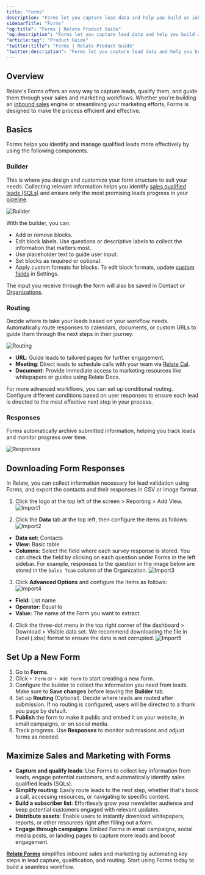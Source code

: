 ```yaml
---
title: "Forms"
description: "Forms let you capture lead data and help you build an inbound sales engine that turns leads into results."
sidebarTitle: "Forms"
"og:title": "Forms | Relate Product Guide"
"og:description": "Forms let you capture lead data and help you build an inbound sales engine that turns leads into results."
"article:tag": "Product Guide"
"twitter:title": "Forms | Relate Product Guide"
"twitter:description": "Forms let you capture lead data and help you build an inbound sales engine that turns leads into results."
---
```



## Overview

Relate's Forms offers an easy way to capture leads, qualify them, and guide them through your sales and marketing workflows. Whether you're building an [inbound sales](https://www.relate.so/docs/wiki/Inbound-Sales) engine or streamlining your marketing efforts, Forms is designed to make the process efficient and effective.

## Basics

Forms helps you identify and manage qualified leads more effectively by using the following components.

### Builder

This is where you design and customize your form structure to suit your needs. Collecting relevant information helps you identify [sales qualified leads (SQLs)](https://www.relate.so/docs/wiki/sql#sales-qualified-lead-sql) and ensure only the most promising leads progress in your [pipeline](https://www.relate.so/docs/features/pipelines). 

![Builder](/images/features/forms1.png)

With the builder, you can:

- Add or remove blocks.
- Edit block labels. Use questions or descriptive labels to collect the information that matters most.
- Use placeholder text to guide user input.
- Set blocks as required or optional.
- Apply custom formats for blocks. To edit block formats, update [custom fields](https://www.relate.so/docs/features/custom-fields) in Settings.

<Note> The input you receive through the form will also be saved in Contact or [Organizations](https://www.relate.so/docs/features/organizations).</Note>


### Routing

Decide where to take your leads based on your workflow needs. Automatically route responses to calendars, documents, or custom URLs to guide them through the next steps in their journey.

![Routing](/images/features/forms2.png)

- **URL**: Guide leads to tailored pages for further engagement.
- **Meeting**: Direct leads to schedule calls with your team via [Relate Cal](https://www.relate.so/docs/features/calendar).
- **Document**: Provide immediate access to marketing resources like whitepapers or guides using Relate Docs.

For more advanced workflows, you can set up conditional routing. Configure different conditions based on user responses to ensure each lead is directed to the most effective next step in your process.

### Responses

Forms automatically archive submitted information, helping you track leads and monitor progress over time.

![Responses](/images/features/forms3.png)


## Downloading Form Responses
In Relate, you can collect information necessary for lead validation using Forms, and export the contacts and their responses in CSV or image format.
1. Click the logo at the top left of the screen > Reporting > Add View.
![Import1](/images/features/Export-add-view.png)
  
2. Click the **Data** tab at the top left, then configure the items as follows:
![Import2](/images/features/Export-data.png)
  - **Data set:** Contacts
  - **View:** Basic table
  - **Columns:** Select the field where each survey response is stored. You can check the field by clicking on each question under Forms in the left sidebar. For example, responses to the question in the image below are stored in the `Sales Team` column of the Organization.
    ![Import3](/images/features/Export-Column(eng).png)

3. Click **Advanced Options** and configure the items as follows:  
![Import4](/images/features/Export-Advaced-Options.png)
  - **Field:** List name
  - **Operator:** Equal to
  - **Value:** The name of the Form you want to extract.

4. Click the three-dot menu in the top right corner of the dashboard > Download > Visible data set. We recommend downloading the file in Excel (.xlsx) format to ensure the data is not corrupted.
![Import5](/images/features/Export-download.png)


## Set Up a New Form

1. Go to **Forms**.
2. Click `+ Form` or `+ Add Form` to start creating a new form.
3. Configure the builder to collect the information you need from leads.
  <Warning> Make sure to **Save changes** before leaving the **Builder** tab.</Warning>
4. Set up **Routing** (Optional). Decide where leads are routed after submission.
  <Note> If no routing is configured, users will be directed to a thank you page by default.</Note>
5. **Publish** the form to make it public and embed it on your website, in email campaigns, or on social media.
6. Track progress. Use **Responses** to monitor submissions and adjust forms as needed.

## Maximize Sales and Marketing with Forms
- **Capture and qualify leads**: Use Forms to collect key information from leads, engage potential customers, and automatically identify sales qualified leads (SQLs).
- **Simplify routing**: Easily route leads to the next step, whether that's book a call, accessing resources, or navigating to specific content.
- **Build a subscriber list**: Effortlessly grow your newsletter audience and keep potential customers engaged with relevant updates.
- **Distribute assets**: Enable users to instantly download whitepapers, reports, or other resources right after filling out a form.
- **Engage through campaigns**: Embed Forms in email campaigns, social media posts, or landing pages to capture more leads and boost engagement.

[**Relate Forms**](https://www.relate.so/forms/lwn1jxmlvpsflw8k) simplifies inbound sales and marketing by automating key steps in lead capture, qualification, and routing. Start using Forms today to build a seamless workflow.